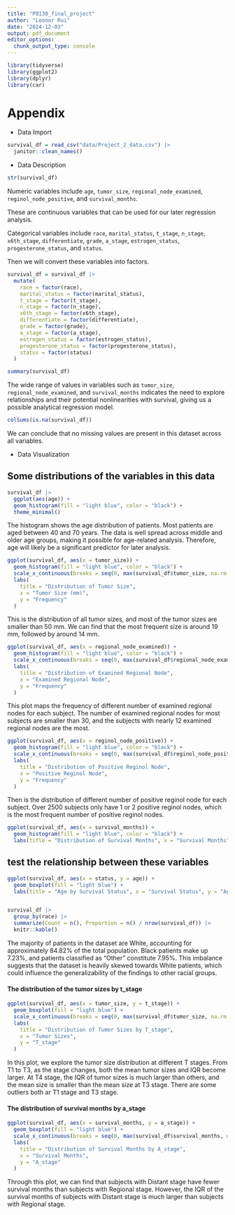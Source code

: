 ```yaml
---
title: "P8130_final_project"
author: "Leonor Rui"
date: "2024-12-03"
output: pdf_document
editor_options: 
  chunk_output_type: console
---
```


```r
library(tidyverse)
library(ggplot2)
library(dplyr)
library(car)
```

# Appendix

- Data Import

```r
survival_df = read_csv("data/Project_2_data.csv") |>
  janitor::clean_names()
```


- Data Description

```r
str(survival_df)
```

Numeric variables include `age`, `tumor_size`, `regional_node_examined`, `reginol_node_positive`, and `survival_months`.

These are continuous variables that can be used for our later regression analysis.

Categorical variables include `race`, `marital_status`, `t_stage`, `n_stage`, `x6th_stage`, `differentiate`, `grade`, `a_stage`, `estrogen_status`, `progesterone_status`, and `status`.

Then we will convert these variables into factors.


```r
survival_df = survival_df |>
  mutate(
    race = factor(race),
    marital_status = factor(marital_status),
    t_stage = factor(t_stage),
    n_stage = factor(n_stage),
    x6th_stage = factor(x6th_stage),
    differentiate = factor(differentiate),
    grade = factor(grade),
    a_stage = factor(a_stage),
    estrogen_status = factor(estrogen_status),
    progesterone_status = factor(progesterone_status),
    status = factor(status)
  )
```


```r
summary(survival_df)
```

The wide range of values in variables such as `tumor_size`, `regional_node_examined`, and `survival_months` indicates the need to explore relationships and their potential nonlinearities with survival, giving us a possible analytical regression model.


```r
colSums(is.na(survival_df))
```

We can conclude that no missing values are present in this dataset across all variables.

- Data Visualization

## Some distributions of the variables in this data

```r
survival_df |> 
  ggplot(aes(age)) + 
  geom_histogram(fill = "light blue", color = "black") + 
  theme_minimal()
```

The histogram shows the age distribution of patients. Most patients are aged between 40 and 70 years. The data is well spread across middle and older age groups, making it possible for age-related analysis. Therefore, age will likely be a significant predictor for later analysis.

```r
ggplot(survival_df, aes(x = tumor_size)) +
  geom_histogram(fill = "light blue", color = "black") +
  scale_x_continuous(breaks = seq(0, max(survival_df$tumor_size, na.rm = TRUE), by = 5)) +
  labs(
    title = "Distribution of Tumor Size",
    x = "Tumor Size (mm)",
    y = "Frequency"
  )
```

This is the distribution of all tumor sizes, and most of the tumor sizes are smaller than 50 mm. We can find that the most frequent size is around 19 mm, followed by around 14 mm.

```r
ggplot(survival_df, aes(x = regional_node_examined)) +
  geom_histogram(fill = "light blue", color = "black") +
  scale_x_continuous(breaks = seq(0, max(survival_df$regional_node_examined, na.rm = TRUE), by = 5)) +
  labs(
    title = "Distribution of Examined Regional Node",
    x = "Examined Regional Node",
    y = "Frequency"
  )
```

This plot maps the frequency of different number of examined regional nodes for each subject. The number of examined regional nodes for most subjects are smaller than 30, and the subjects with nearly 12 examined regional nodes are the most.

```r
ggplot(survival_df, aes(x = reginol_node_positive)) +
  geom_histogram(fill = "light blue", color = "black") +
  scale_x_continuous(breaks = seq(0, max(survival_df$reginol_node_positive, na.rm = TRUE), by = 5)) +
  labs(
    title = "Distribution of Positive Reginol Node",
    x = "Positive Reginol Node",
    y = "Frequency"
  )
```

Then is the distribution of different number of positive reginol node for each subject. Over 2500 subjects only have 1 or 2 positive reginol nodes, which is the most frequent number of positive reginol nodes.

```r
ggplot(survival_df, aes(x = survival_months)) +
  geom_histogram(fill = "light blue", color = "black") +
  labs(title = "Distribution of Survival Months", x = "Survival Months", y = "Density")
```



## test the relationship between these variables 

```r
ggplot(survival_df, aes(x = status, y = age)) +
  geom_boxplot(fill = "light blue") +
  labs(title = "Age by Survival Status", x = "Survival Status", y = "Age")
```


```r

```



```r
survival_df |> 
  group_by(race) |> 
  summarize(Count = n(), Proportion = n() / nrow(survival_df)) |> 
  knitr::kable()
```

The majority of patients in the dataset are White, accounting for approximately 84.82% of the total population. Black patients make up 7.23%, and patients classified as "Other" constitute 7.95%. This imbalance suggests that the dataset is heavily skewed towards White patients, which could influence the generalizability of the findings to other racial groups. 

#### The distribution of the tumor sizes by t_stage

```r
ggplot(survival_df, aes(x = tumor_size, y = t_stage)) +
  geom_boxplot(fill = "light blue") +
  scale_x_continuous(breaks = seq(0, max(survival_df$tumor_size, na.rm = TRUE), by = 10)) +
  labs(
    title = "Distribution of Tumor Sizes by T_stage",
    x = "Tumor Sizes",
    y = "T_stage"
  )
```

In this plot, we explore the tumor size distribution at different T stages. From T1 to T3, as the stage changes, both the mean tumor sizes and IQR become larger. At T4 stage, the IQR of tumor sizes is much larger than others, and the mean size is smaller than the mean size at T3 stage. There are some outliers both ar T1 stage and T3 stage.

#### The distribution of survival months by a_stage

```r
ggplot(survival_df, aes(x = survival_months, y = a_stage)) +
  geom_boxplot(fill = "light blue") +
  scale_x_continuous(breaks = seq(0, max(survival_df$survival_months, na.rm = TRUE), by = 10)) +
  labs(
    title = "Distribution of Survival Months by A_stage",
    x = "Survival Months",
    y = "A_stage"
  )
```

Through this plot, we can find that subjects with Distant stage have fewer survival months than subjects with Regional stage. However, the IQR of the survival months of subjects with Distant stage is much larger than subjects with Regional stage.








